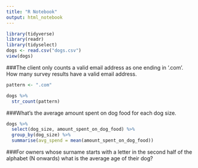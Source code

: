 ```yaml
---
title: "R Notebook"
output: html_notebook
---
```

```r
library(tidyverse)
library(readr)
library(tidyselect)
dogs <- read.csv("dogs.csv")
view(dogs)
```

###The client only counts a valid email address as one ending in ‘.com’. How many survey results have a valid email address.

```r
pattern <- ".com"

dogs %>% 
  str_count(pattern)
```

###What’s the average amount spent on dog food for each dog size.
```r
dogs %>% 
  select(dog_size, amount_spent_on_dog_food) %>% 
  group_by(dog_size) %>% 
  summarise(avg_spend = mean(amount_spent_on_dog_food))
```
###For owners whose surname starts with a letter in the second half of the alphabet (N onwards) what is the average age of their dog?
```r

```

